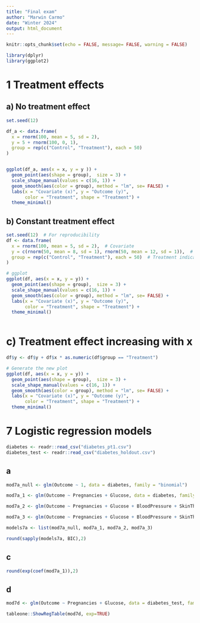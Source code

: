 ```yaml
---
title: "Final exam"
author: "Marwin Carmo"
date: "Winter 2024"
output: html_document
---
```


```r
knitr::opts_chunk$set(echo = FALSE, message= FALSE, warning = FALSE)
```

```r
library(dplyr)
library(ggplot2)
```


# 1 Treatment effects 

## a) No treatment effect

```r
set.seed(12)

df_a <- data.frame(
  x = rnorm(100, mean = 5, sd = 2),
  y = 5 + rnorm(100, 0, 1),
  group = rep(c("Control", "Treatment"), each = 50)
)


ggplot(df_a, aes(x = x, y = y )) +
  geom_point(aes(shape = group),  size = 3) +
  scale_shape_manual(values = c(16, 1)) +
  geom_smooth(aes(color = group), method = "lm", se= FALSE) +
  labs(x = "Covariate (x)", y = "Outcome (y)",
       color = "Treatment", shape = "Treatment") +
  theme_minimal()
```
## b) Constant treatment effect

```r
set.seed(12)  # For reproducibility 
df <- data.frame(
  x = rnorm(100, mean = 5, sd = 2),  # Covariate
  y = c(rnorm(50, mean = 8, sd = 1), rnorm(50, mean = 12, sd = 1)),  # Outcome with treatment effect
  group = rep(c("Control", "Treatment"), each = 50)  # Treatment indicator
)

# ggplot 
ggplot(df, aes(x = x, y = y)) +
  geom_point(aes(shape = group),  size = 3) +
  scale_shape_manual(values = c(16, 1)) +
  geom_smooth(aes(color = group), method = "lm", se= FALSE) +
  labs(x = "Covariate (x)", y = "Outcome (y)",
       color = "Treatment", shape = "Treatment") + 
  theme_minimal()
  
```

# c) Treatment effect increasing with x

```r
df$y <- df$y + df$x * as.numeric(df$group == "Treatment") 

# Generate the new plot
ggplot(df, aes(x = x, y = y)) +
  geom_point(aes(shape = group),  size = 3) +
  scale_shape_manual(values = c(16, 1)) +
  geom_smooth(aes(color = group), method = "lm", se= FALSE) +
  labs(x = "Covariate (x)", y = "Outcome (y)",
       color = "Treatment", shape = "Treatment") + 
  theme_minimal()
```

# 7 Logistic regression models 

```r
diabetes <- readr::read_csv("diabetes_pt1.csv")
diabetes_test <- readr::read_csv("diabetes_holdout.csv")
```

## a

```r
mod7a_null <- glm(Outcome ~ 1, data = diabetes, family = "binomial")

mod7a_1 <- glm(Outcome ~ Pregnancies + Glucose, data = diabetes, family = "binomial")

mod7a_2 <- glm(Outcome ~ Pregnancies + Glucose + BloodPressure + SkinThickness, data = diabetes, family = "binomial")

mod7a_3 <- glm(Outcome ~ Pregnancies + Glucose + BloodPressure + SkinThickness + Insulin + BMI + DiabetesPedigreeFunction + Age, data = diabetes, family = "binomial")

models7a <- list(mod7a_null, mod7a_1, mod7a_2, mod7a_3)

round(sapply(models7a, BIC),2)
```
## c


```r
round(exp(coef(mod7a_1)),2)
```


## d

```r
mod7d <- glm(Outcome ~ Pregnancies + Glucose, data = diabetes_test, family = "binomial")

tableone::ShowRegTable(mod7d, exp=TRUE)
```

```r

```

